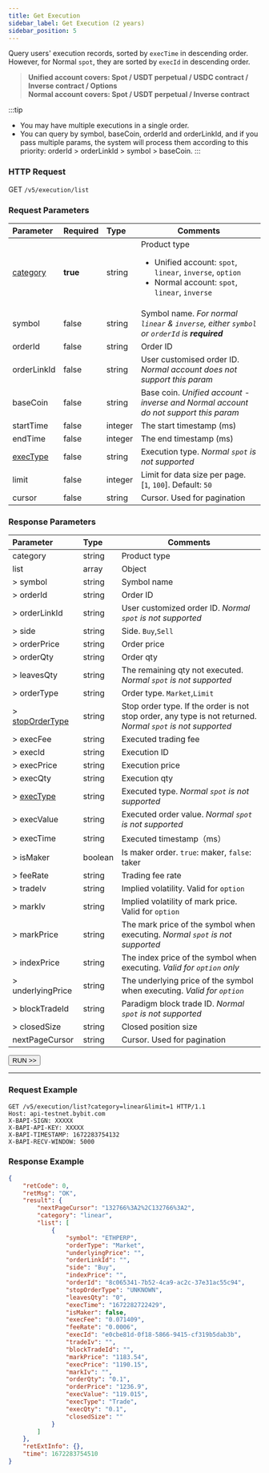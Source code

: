 ```yaml
---
title: Get Execution
sidebar_label: Get Execution (2 years)
sidebar_position: 5
---
```


Query users' execution records, sorted by `execTime` in descending order. However, for Normal `spot`, they are sorted by `execId` in descending order.
> **Unified account covers: Spot / USDT perpetual / USDC contract / Inverse contract / Options**<br/>
> **Normal account covers: Spot / USDT perpetual / Inverse contract**

:::tip
* You may have multiple executions in a single order.
* You can query by symbol, baseCoin, orderId and orderLinkId, and if you pass multiple params, the system will process them according to this priority: orderId > orderLinkId > symbol > baseCoin.
:::

### HTTP Request
GET `/v5/execution/list`

### Request Parameters
| Parameter | Required | Type | Comments|
|:----- |:-------|:-----|------ |
|[category](../enum#category) |**true** |string |Product type <ul><li>Unified account: `spot`, `linear`, `inverse`, `option`</li><li>Normal account: `spot`, `linear`, `inverse`</li></ul> |
|symbol |false |string |Symbol name. _For normal `linear` & `inverse`, either `symbol` or `orderId` is **required**_ |
|orderId |false |string |Order ID |
|orderLinkId |false |string |User customised order ID. _Normal account does not support this param_ |
|baseCoin |false |string |Base coin. _Unified account - inverse and Normal account do not support this param_ |
|startTime |false |integer |The start timestamp (ms)|
|endTime |false |integer |The end timestamp (ms)|
|[execType](../enum#exectype) |false |string |Execution type. _Normal `spot` is not supported_|
|limit |false |integer |Limit for data size per page. [`1`, `100`]. Default: `50`|
|cursor |false |string |Cursor. Used for pagination|

### Response Parameters
| Parameter | Type | Comments|
|:----- |:-----|----- |
| category | string  | Product type|
| list | array | Object |
|> symbol |string   |Symbol name |
|> orderId |string |Order ID |
|> orderLinkId |string |User customized order ID. _Normal `spot` is not supported_|
|> side |string |Side. `Buy`,`Sell` |
|> orderPrice |string |Order price |
|> orderQty |string |Order qty |
|> leavesQty |string |The remaining qty not executed. _Normal `spot` is not supported_ |
|> orderType |string |Order type. `Market`,`Limit` |
|> [stopOrderType](../enum#stopordertype) |string |Stop order type. If the order is not stop order, any type is not returned. _Normal `spot` is not supported_ |
|> execFee |string   |Executed trading fee |
|> execId |string |Execution ID |
|> execPrice |string |Execution price |
|> execQty |string |Execution qty |
|> [execType](../enum#exectype) |string |Executed type. _Normal `spot` is not supported_|
|> execValue |string |Executed order value. _Normal `spot` is not supported_ |
|> execTime |string |Executed timestamp（ms） |
|> isMaker |boolean |Is maker order. `true`: maker, `false`: taker|
|> feeRate |string |Trading fee rate |
|> tradeIv |string |Implied volatility. Valid for `option` |
|> markIv |string |Implied volatility of mark price. Valid for `option`|
|> markPrice |string |The mark price of the symbol when executing. _Normal `spot` is not supported_ |
|> indexPrice |string |The index price of the symbol when executing. _Valid for `option` only_|
|> underlyingPrice |string |The underlying price of the symbol when executing. _Valid for `option`_|
|> blockTradeId |string |Paradigm block trade ID. _Normal `spot` is not supported_|
|> closedSize |string |Closed position size |
|nextPageCursor |string |Cursor. Used for pagination|

<a href="/api-explorer/v5/position/execution"><Button>RUN >></Button></a>

---

### Request Example

```http
GET /v5/execution/list?category=linear&limit=1 HTTP/1.1
Host: api-testnet.bybit.com
X-BAPI-SIGN: XXXXX
X-BAPI-API-KEY: XXXXX
X-BAPI-TIMESTAMP: 1672283754132
X-BAPI-RECV-WINDOW: 5000
```

### Response Example

```json
{
    "retCode": 0,
    "retMsg": "OK",
    "result": {
        "nextPageCursor": "132766%3A2%2C132766%3A2",
        "category": "linear",
        "list": [
            {
                "symbol": "ETHPERP",
                "orderType": "Market",
                "underlyingPrice": "",
                "orderLinkId": "",
                "side": "Buy",
                "indexPrice": "",
                "orderId": "8c065341-7b52-4ca9-ac2c-37e31ac55c94",
                "stopOrderType": "UNKNOWN",
                "leavesQty": "0",
                "execTime": "1672282722429",
                "isMaker": false,
                "execFee": "0.071409",
                "feeRate": "0.0006",
                "execId": "e0cbe81d-0f18-5866-9415-cf319b5dab3b",
                "tradeIv": "",
                "blockTradeId": "",
                "markPrice": "1183.54",
                "execPrice": "1190.15",
                "markIv": "",
                "orderQty": "0.1",
                "orderPrice": "1236.9",
                "execValue": "119.015",
                "execType": "Trade",
                "execQty": "0.1",
                "closedSize": ""
            }
        ]
    },
    "retExtInfo": {},
    "time": 1672283754510
}
```